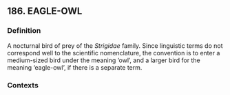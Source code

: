 ## 186. EAGLE-OWL
### Definition
A nocturnal bird of prey of the <i>Strigidae</i> family. Since linguistic terms do not correspond well to the scientific nomenclature, the convention is to enter a medium-sized bird under the meaning ‘owl’, and a larger bird for the meaning ‘eagle-owl’, if there is a separate term.

### Contexts


